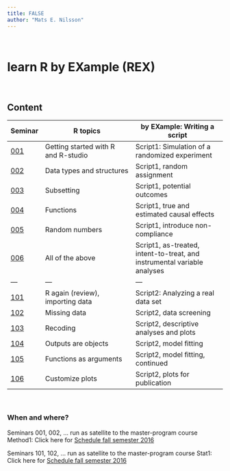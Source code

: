 ---
title: FALSE
author: "Mats E. Nilsson"
---

\  
\  

# learn R by EXample (REX)

\ 

## Content

Seminar| R topics               | by EXample: Writing a script
-------| ---------------------- | ----------------------
[001](rex001.html) | Getting started with R and R-studio | Script1: Simulation of a randomized experiment 
[002](rex002.html) | Data types and structures | Script1, random assignment 
[003](rex003.html) | Subsetting | Script1, potential outcomes 
[004](rex004.html) | Functions | Script1, true and estimated causal effects
[005](rex005.html) | Random numbers  | Script1,  introduce non-compliance 
[006](rex006.html) | All of the above | Script1, as-treated, intent-to-treat, and instrumental variable analyses
---                |---         | ---
[101](rex101.html) | R again (review), importing data | Script2: Analyzing a real data set
[102](rex102.html) | Missing data   | Script2, data screening 
[103](rex103.html) | Recoding     | Script2, descriptive analyses and plots
[104](rex104.html) | Outputs are objects   | Script2, model fitting
[105](rex105.html) | Functions as arguments | Script2, model fitting, continued
[106](rex106.html) | Customize plots  | Script2, plots for publication




\ 

### When and where?
Seminars 001, 002, ... run as satellite to the master-program course Method1: Click here for [Schedule fall semester 2016](https://fastreg.psychology.su.se/KursWeb/ScheduleKronologisk.aspx?MomentID=71&termin=H16)

Seminars 101, 102, ... run as satellite to the master-program course Stat1:
Click here for [Schedule fall semester 2016](https://fastreg.psychology.su.se/KursWeb/ScheduleKronologisk.aspx?MomentID=61&termin=H16)



\
\ 

